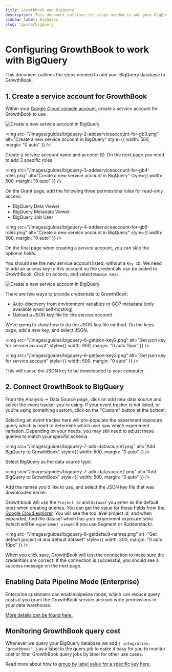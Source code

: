 ```yaml
---
title: GrowthBook and BigQuery
description: This document outlines the steps needed to add your BigQuery database to GrowthBook.
sidebar_label: BigQuery
slug: /guide/bigquery
---
```


# Configuring GrowthBook to work with BigQuery

This document outlines the steps needed to add your BigQuery database to GrowthBook.

## 1. Create a service account for GrowthBook

Within your [Google Cloud console account](https://console.cloud.google.com/iam-admin/serviceaccounts), create a service account for GrowthBook to use

<img
  src="/images/guides/bigquery-1-addserviceaccount-for-gb-highlited.png"
  alt="Create a new service account in BigQuery"
/>

<img
  src="/images/guides/bigquery-2-addserviceaccount-for-gb3.png"
  alt="Create a new service account in BigQuery"
  style={{ width: 500, margin: "0 auto" }}
/>

Create a service account name and account ID. On the next page you need to add 3 specific roles:

<img
  src="/images/guides/bigquery-3-addserviceaccount-for-gb4-roles.png"
  alt="Create a new service account in BigQuery"
  style={{ width: 500, margin: "0 auto" }}
/>

On the Grant page, add the following three permissions roles for read-only access:

- BigQuery Data Viewer
- BigQuery Metadata Viewer
- BigQuery Job User

<img
  src="/images/guides/bigquery-4-addserviceaccount-for-gb5-roles.png"
  alt="Create a new service account in BigQuery"
  style={{ width: 500, margin: "0 auto" }}
/>

On the final page when creating a service account, you can skip the optional fields.

You should see the new service account listed, without a `Key ID`. We need to add an access key to this account so the
credentials can be added to GrowthBook. Click on actions, and select `Manage Keys`.

<img
  src="/images/guides/bigquery-5-getjson-key.png"
  alt="Create a new service account in BigQuery"
/>

There are two ways to provide credentials to GrowthBook:

- Auto-discovery from environment variables or GCP metadata (only available when self-hosting)
- Upload a JSON key file for the service account

We're going to show how to do the JSON key file method. On the keys page, add a new key, and select JSON.

<img
  src="/images/guides/bigquery-6-getjson-key2.png"
  alt="Get json key for service account"
  style={{ width: 900, margin: "0 auto 15px" }}
/>

<img
  src="/images/guides/bigquery-6-getjson-key3.png"
  alt="Get json key for service account"
  style={{ width: 500, margin: "0 auto" }}
/>

This will cause the JSON key to be downloaded to your computer.

## 2. Connect GrowthBook to BigQuery

From the Analysis -> Data Source page, click on add new data source and select the event tracker you're using. If your event tracker is not listed, or you're using something custom, click on the "Custom" button at the bottom.

Selecting an event tracker here will pre-populate the experiment exposure query which is need to determine which user saw which experiment
variation. Depending on your needs, you may still need to adjust these queries to match your specific schema.

<img
  src="/images/guides/bigquery-7-add-datasource1.png"
  alt="Add BigQuery to GrowthBook"
  style={{ width: 500, margin: "0 auto" }}
/>

Select BigQuery as the data source type.

<img
  src="/images/guides/bigquery-7-add-datasource2.png"
  alt="Add BigQuery to GrowthBook"
  style={{ width: 500, margin: "0 auto" }}
/>

Add the names you'd like to use, and select the JSON key file that was downloaded earlier.

Growthbook will use the `Project Id` and `Dataset` you enter as the default ones when creating queries.
You can get the value for these fields from the [Google Cloud explorer](https://console.cloud.google.com/bigquery).
You will see the top level project id, and when expanded, find the dataset which has your experiment exposure
table (which will be `experiment_viewed` if you use Segment or Rudderstack).

<img
  src="/images/guides/bigquery-8-getdefault-names.png"
  alt="Get default project id and default dataset"
  style={{ width: 300, margin: "0 auto 10px" }}
/>

When you click save, GrowthBook will test the connection to make sure the credentials are correct. If the connection is successful, you should see a success message on the next page.

## Enabling Data Pipeline Mode (Enterprise)

Enterprise customers can enable pipeline mode, which can reduce query costs if you grant the GrowthBook service account write permissions in your data warehouse.

[More details can be found here.](/app/data-pipeline)

## Monitoring GrowthBook query cost

Whenever we query your BigQuery database we add `{ integration: "growthbook" }` as a label to the query job to make it easy for you to monitor cost or filter GrowthBook query jobs by label for other use cases.

Read more about how to [group by label value for a specific key here.](https://cloud.google.com/billing/docs/how-to/bq-examples#group_by_label_value_for_a_specific_key)
